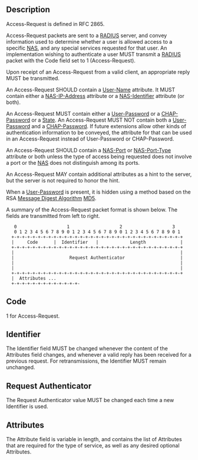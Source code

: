 ==Description==

Access-Request is defined in RFC 2865.

Access-Request packets are sent to a [[RADIUS]] server, and convey information used to determine whether a user is allowed access to a specific [[NAS]], and any special services requested for that user. An implementation wishing to authenticate a user MUST transmit a [[RADIUS]] packet with the Code field set to 1 (Access-Request).

Upon receipt of an Access-Request from a valid client, an appropriate reply MUST be transmitted.

An Access-Request SHOULD contain a [[User-Name]] attribute.  It MUST contain either a [[NAS-IP-Address]] attribute or a [[NAS-Identifier]] attribute (or both).

An Access-Request MUST contain either a [[User-Password]] or a [[CHAP-Password]] or a [[State]].  An Access-Request MUST NOT contain both a [[User-Password]] and a [[CHAP-Password]].  If future extensions allow other kinds of authentication information to be conveyed, the attribute for that can be used in an Access-Request instead of User-Password or CHAP-Password.

An Access-Request SHOULD contain a [[NAS-Port]] or [[NAS-Port-Type]] attribute or both unless the type of access being requested does not involve a port or the [[NAS]] does not distinguish among its ports.

An Access-Request MAY contain additional attributes as a hint to the server, but the server is not required to honor the hint.

When a [[User-Password]] is present, it is hidden using a method based on the RSA [[Message Digest Algorithm]] [[MD5]].

A summary of the Access-Request packet format is shown below. The fields are transmitted from left to right.

    0                   1                   2                   3
    0 1 2 3 4 5 6 7 8 9 0 1 2 3 4 5 6 7 8 9 0 1 2 3 4 5 6 7 8 9 0 1
   +-+-+-+-+-+-+-+-+-+-+-+-+-+-+-+-+-+-+-+-+-+-+-+-+-+-+-+-+-+-+-+-+
   |     Code      |  Identifier   |            Length             |
   +-+-+-+-+-+-+-+-+-+-+-+-+-+-+-+-+-+-+-+-+-+-+-+-+-+-+-+-+-+-+-+-+
   |                                                               |
   |                     Request Authenticator                     |
   |                                                               |
   |                                                               |
   +-+-+-+-+-+-+-+-+-+-+-+-+-+-+-+-+-+-+-+-+-+-+-+-+-+-+-+-+-+-+-+-+
   |  Attributes ...
   +-+-+-+-+-+-+-+-+-+-+-+-+-

==Code==

1 for Access-Request.

==Identifier==

The Identifier field MUST be changed whenever the content of the Attributes field changes, and whenever a valid reply has been received for a previous request.  For retransmissions, the Identifier MUST remain unchanged.

==Request Authenticator==

The Request Authenticator value MUST be changed each time a new Identifier is used.

==Attributes==

The Attribute field is variable in length, and contains the list of Attributes that are required for the type of service, as well as any desired optional Attributes.
